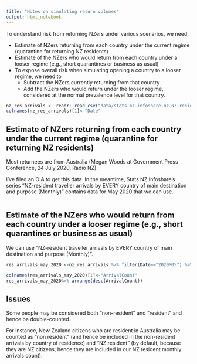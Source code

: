```yaml
---
title: "Notes on simulating return volumes"
output: html_notebook
---
```


To understand risk from returning NZers under various scenarios, we need:

 - Estimate of NZers returning from each country under the current regime (quarantine for returning NZ residents)
 - Estimate of the NZers who would return from each country under a looser regime (e.g., short quarantines or business as usual)
 - To expose overall risk when simulating opening a country to a looser regime, we need to
    - Subtract the NZers currently returning from that country
    - Add the NZers who would return under the looser regime, considered at the normal prevalence level for that country.

```r
nz_res_arrivals <- readr::read_csv("data/stats-nz-infoshare-nz-NZ-resident traveller arrivals by EVERY country of main destination and purpose (Monthly)_formatted.csv")
colnames(nz_res_arrivals)[1]<-"Date"
```



## Estimate of NZers returning from each country under the current regime (quarantine for returning NZ residents)

Most returnees are from Australia (Megan Woods at Government Press Conference, 24 July 2020, Radio NZ).

I've filed an OIA to get this data. In the meantime, Stats NZ Infoshare's series "NZ-resident traveller arrivals by EVERY country of main destination and purpose (Monthly)” contains data for May 2020 that we can use.

```r

```


## Estimate of the NZers who would return from each country under a looser regime (e.g., short quarantines or business as usual)

We can use "NZ-resident traveller arrivals by EVERY country of main destination and purpose (Monthly)”.

```r
res_arrivals_may_2020 <-nz_res_arrivals %>% filter(Date=="2020M05") %>% select(-Date) %>% t %>% data.frame

colnames(res_arrivals_may_2020)[1]<-"ArrivalCount"
res_arrivals_may_2020%>% arrange(desc(ArrivalCount))
```

## Issues

Some people may be considered both "non-resident" and "resident" and hence be double-counted.

For instance, New Zealand citizens who are resident in Australia may be counted as "non resident" (and hence be included in the non-resident arrivals by country of residence) and "NZ resident" (by default, because they are NZ citizens; hence they are included in our NZ resident monthly arrivals count).


